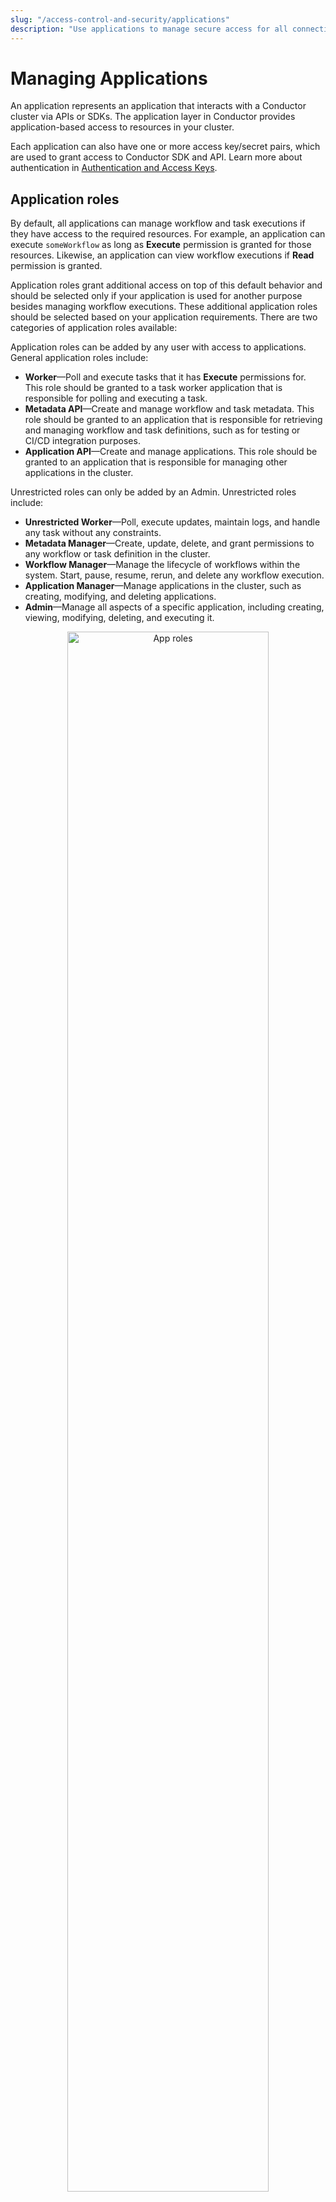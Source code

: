 ```yaml
---
slug: "/access-control-and-security/applications"
description: "Use applications to manage secure access for all connections to your Conductor cluster."
---
```




# Managing Applications

An application represents an application that interacts with a Conductor cluster via APIs or SDKs. The application layer in Conductor provides application-based access to resources in your cluster. 

Each application can also have one or more access key/secret pairs, which are used to grant access to Conductor SDK and API. Learn more about authentication in [Authentication and Access Keys](/sdks/authentication).


## Application roles

By default, all applications can manage workflow and task executions if they have access to the required resources. For example, an application can execute `someWorkflow` as long as **Execute** permission is granted for those resources. Likewise, an application can view workflow executions if **Read** permission is granted.

Application roles grant additional access on top of this default behavior and should be selected only if your application is used for another purpose besides managing workflow executions. These additional application roles should be selected based on your application requirements. There are two categories of application roles available: 

<Tabs>
<TabItem value="application roles" label="Application Roles">

Application roles can be added by any user with access to applications. General application roles include:
* **Worker**—Poll and execute tasks that it has **Execute** permissions for.
    This role should be granted to a task worker application that is responsible for polling and executing a task.
* **Metadata API**—Create and manage workflow and task metadata.
    This role should be granted to an application that is responsible for retrieving and managing workflow and task definitions, such as for testing or CI/CD integration purposes.
* **Application API**—Create and manage applications.
    This role should be granted to an application that is responsible for managing other applications in the cluster.

</TabItem>

<TabItem value="unrestricted roles" label="Unrestricted Roles">

Unrestricted roles can only be added by an Admin. Unrestricted roles include:
* **Unrestricted Worker**—Poll, execute updates, maintain logs, and handle any task without any constraints.
* **Metadata Manager**—Create, update, delete, and grant permissions to any workflow or task definition in the cluster.
* **Workflow Manager**—Manage the lifecycle of workflows within the system. Start, pause, resume, rerun, and delete any workflow execution.
* **Application Manager**—Manage applications in the cluster, such as creating, modifying, and deleting applications.
* **Admin**—Manage all aspects of a specific application, including creating, viewing, modifying, deleting, and executing it.

</TabItem>
</Tabs>

<p align="center"><img src="/content/img/RBAC/app-roles.png" alt="App roles" width="80%" height="auto"></img></p>


## Configuring applications

Configure the application’s roles and permissions to control what your application can do and what resources it can access, including workflows, tasks, secrets, environment variables, tags, domains, integrations, and prompts.

**To configure an application:**
1. Create an application.
    1. In the left navigation menu, go to **Access Control** > **Applications**.
    2. Select **(+) Create application**.
    3. Enter the application name.
    4. Select **Save**.
    The application has been created. You can proceed to add roles or permissions to the application.
2. Add roles to the application.
    1. In the **Application Roles** or **Unrestricted Roles** section, toggle the different application roles for your application.
3. Generate access keys.
    1. In the **Access Keys** section, select **+ Create access key** to generate the Server URL, a unique Key Id and a Key Secret. The Key Secret is shown only once, so make sure to copy and store it securely.
4. Add permissions to grant application-level access to resources.
    1. In the **Permissions** section, select **+ Add permission**.
    2. Toggle between each resource type and select the resources to provide access to.
    3. Toggle the access levels for your selected resource:
        * **Read**—The application will be able to view the resource.
        * **Update**—The application will be able to update the resource. The application must also have the Metadata API role to update metadata resources.
        * **Execute**—The application will be able to execute the resource. The application must also have the Worker role to execute resources.
        * **Delete**—The application will be able to delete the resource. The application must also have the Metadata API role to delete metadata resources.

:::tip
You can grant permissions to **tags**, rather than to individual resources. Tags can be added to multiple resources, so that when you grant a permission to a tag, it instantly provides access to all tagged resources. Learn more about tags in [Managing Tags](/access-control-and-security/tags).
:::

<br/>
<center><iframe width="510" height="300" src="https://www.youtube.com/embed/PY34TcVzof0?si=ANSHZW6IMVDx1rI9" title="YouTube video player" frameborder="0" allow="accelerometer; autoplay; clipboard-write; encrypted-media; gyroscope; picture-in-picture; web-share" allowfullscreen="allowfullscreen"
mozallowfullscreen="mozallowfullscreen"
msallowfullscreen="msallowfullscreen"
oallowfullscreen="oallowfullscreen"
webkitallowfullscreen="webkitallowfullscreen"></iframe></center>

## Example application setup

<details>
<summary>Example</summary>

In this example, two programs have access to Orkes Conductor workflows. Both of these workflows rely on the same task, Task X, which is performed by a worker application, Worker X.


<p align="center"><img src="/content/img/RBAC/application_access_example.jpg" alt="Example application" width="90%" height="auto"></img></p>


One way to handle this is to create a single application with Execute access to Workflow 1, Workflow 2, and Task X and provide the application keys/secrets to Program 1, Program 2, and Worker X. However, this setup violates the principle of least privilege, where applications should only have access to the endpoints they require. In this case, Worker X should not have Execute access for the workflows.

To satisfy the principle of least privilege, we will create three applications instead:
1. **Application Worker X**—Has the Worker role and Execute permission for Task X. This allows the worker to poll the task queue for work.
2. **Application Program 1**—Has Execute permission for Workflow 1 and for Task X so that it can successfully invoke Workflow 1. No additional application role is required.
3. **Application Program 2**—Has Execute permission for Workflow 2 and for Task X so that it can successfully invoke Workflow 2. No additional application role is required.

With this set-up, the worker application has no access to the workflows, since it only needs to poll the task. Likewise, the other two applications only have the required access to execute the workflow and its necessary tasks, and no other workflows.
</details>